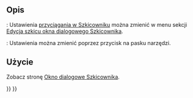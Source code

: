 <languages/>

{{Docnav/pl
|[[Sketcher_Grid/pl|Siatka]]
|[[Sketcher_RenderingOrder/pl|Kolejność renderowania]]
|[[Sketcher_Workbench/pl|środowisko pracy Szkicownik]]
|IconL=
|IconR=
|IconC=Workbench_Sketcher.svg
}}

{{GuiCommand/pl
|Name=Sketcher Snap
|Name/pl=Szkicownik: Włącz / wyłącz przyciąganie
|Empty=1
|Workbenches=[[Sketcher_Workbench/pl|Szkicownik]]
|Version=0.21
|SeeAlso=[[Sketcher_Grid|Sketcher Grid]]
}}

<span id="Description"></span>
==Opis==

{{Version/pl|1.0}}: Ustawienia [[Sketcher_Snap/pl|przyciągania w Szkicowniku]] można zmienić w menu sekcji [[Sketcher_Dialog/pl#Edycja_szkicu|Edycja szkicu okna dialogowego Szkicownika]].

{{VersionMinus/pl|1.0}}: Ustawienia można zmienić poprzez przycisk {{Button|[[Image:Sketcher_Snap.svg|x16px]] [[Image:Toolbar_flyout_arrow.svg|x16px]]}} na pasku narzędzi.

<span id="Usage"></span>
==Użycie==

Zobacz stronę [[Sketcher_Dialog/pl#Edycja_szkicu|Okno dialogowe Szkicownika]].


{{Docnav/pl
|[[Sketcher_Grid/pl|Siatka]]
|[[Sketcher_RenderingOrder/pl|Kolejność renderowania]]
|[[Sketcher_Workbench/pl|środowisko pracy Szkicownik]]
|IconL=
|IconR=
|IconC=Workbench_Sketcher.svg
}}

{{Sketcher_Tools_navi{{#translation:}}}}
{{Userdocnavi{{#translation:}}}}